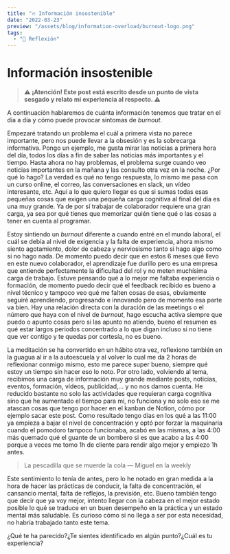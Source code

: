 ```yaml
---
title: "🔥 Información insostenible"
date: "2022-03-23"
preview: "/assets/blog/information-overload/burnout-logo.png"
tags:
  - "🧠 Reflexión"
---
```


# Información insostenible

> **⚠ ¡Atención! Este post está escrito desde un punto de vista sesgado y relato
> mi experiencia al respecto. ⚠**

A continuación hablaremos de cuánta información tenemos que tratar en el día a
día y cómo puede provocar síntomas de _burnout_.

Empezaré tratando un problema el cuál a primera vista no parece importante, pero
nos puede llevar a la obsesión y es la sobrecarga informativa. Pongo un ejemplo,
me gusta mirar las noticias a primera hora del día, todos los días a fin de
saber las noticias más importantes y el tiempo. Hasta ahora no hay problemas, el
problema surge cuando veo noticias importantes en la mañana y las consulto otra
vez en la noche. ¿Por qué lo hago? La verdad es qué no tengo respuesta, lo mismo
me pasa con un curso online, el correo, las conversaciones en slack, un vídeo
interesante, etc. Aquí a lo que quiero llegar es que si sumas todas esas
pequeñas cosas que exigen una pequeña carga cognitiva al final del día es una
muy grande. Ya de por sí trabajar de colaborador requiere una gran carga, ya sea
por qué tienes que memorizar quién tiene qué o las cosas a tener en cuenta al
programar.

Estoy sintiendo un _burnout_ diferente a cuando entré en el mundo laboral, el
cuál se debía al nivel de exigencia y la falta de experiencia, ahora mismo
siento agotamiento, dolor de cabeza y nerviosismo tanto si hago algo como si no
hago nada. De momento puedo decir que en estos 6 meses qué llevo en este nuevo
colaborador, el aprendizaje fue durillo pero es una empresa que entiende
perfectamente la dificultad del rol y no meten muchísima carga de trabajo.
Estuve pensando qué a lo mejor me faltaba experiencia o formación, de momento
puedo decir qué el feedback recibido es bueno a nivel técnico y tampoco veo qué
me falten cosas de esas, obviamente seguiré aprendiendo, progresando e innovando
pero de momento esa parte va bien. Hay una relación directa con la duración de
las meetings o el número que haya con el nivel de _burnout_, hago escucha activa
siempre que puedo o apunto cosas pero si las apunto no atiendo, bueno el resumen
es qué estar largos periodos concentrado a lo que digan incluso si no tiene que
ver contigo y te quedas por cortesía, no es bueno.

La meditación se ha convertido en un hábito otra vez, reflexiono también en la
guagua al ir a la autoescuela y al volver lo cual me da 2 horas de reflexionar
conmigo mismo, esto me parece super bueno, siempre qué estoy un tiempo sin hacer
eso lo noto. Por otro lado, volviendo al tema, recibimos una carga de
información muy grande mediante posts, noticias, eventos, formación, vídeos,
publicidad,... y no nos damos cuenta. He reducido bastante no solo las
actividades que requieran carga cognitiva sino que he aumentado el tiempo para
mi, no funciona y no solo eso se me atascan cosas que tengo por hacer en el
kanban de Notion, cómo por ejemplo sacar este post. Como resultado tengo días en
los qué a las 11:00 ya empieza a bajar el nivel de concentración y optó por
forzar la maquinaria cuando el pomodoro tampoco funcionaba, acabó en las mismas,
a las 4:00 más quemado qué el guante de un bombero si es que acabo a las 4:00
porque a veces me tomo 1h de cliente para rendir algo mejor y empiezo 1h antes.

> La pescadilla que se muerde la cola — Miguel en la weekly

Este sentimiento lo tenía de antes, pero lo he notado en gran medida a la hora
de hacer las prácticas de conducir, la falta de concentración, el cansancio
mental, falta de reflejos, la previsión, etc. Bueno también tengo que decir que
ya voy mejor, intento llegar con la cabeza en el mejor estado posible lo qué se
traduce en un buen desempeño en la práctica y un estado mental más saludable. Es
curioso cómo si no llega a ser por esta necesidad, no habría trabajado tanto
este tema.

¿Qué te ha parecido?¿Te sientes identificado en algún punto?¿Cuál es tu
experiencia?
